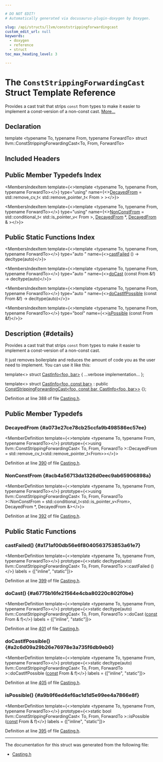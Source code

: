 ```yaml
---

# DO NOT EDIT!
# Automatically generated via docusaurus-plugin-doxygen by Doxygen.

slug: /api/structs/llvm/conststrippingforwardingcast
custom_edit_url: null
keywords:
  - doxygen
  - reference
  - struct
toc_max_heading_level: 3

---
```





# The `ConstStrippingForwardingCast` Struct Template Reference

<DoxygenPage pluginConfig={pluginConfig}>

Provides a cast trait that strips <code>const</code> from types to make it easier to implement a const-version of a non-const cast. <a href="#details">More...</a>

## Declaration

<CodeBlock>template &lt;typename To, typename From, typename ForwardTo&gt;
struct llvm::ConstStrippingForwardingCast&lt;To, From, ForwardTo&gt;</CodeBlock>

## Included Headers

<IncludesList>
<IncludesListItem
  filePath="llvm/Support/Casting.h"
  permalink="/docs/api/files/include/include/llvm/include/llvm/support/casting-h"
  isLocal="true" />
</IncludesList>

## Public Member Typedefs Index

<MembersIndex>

<MembersIndexItem
  template={<>template &lt;typename To, typename From, typename ForwardTo&gt;</>}
  type="using"
  name={<><a href="#a073e27ce78cb25ccfa9b498586ec57ee">DecayedFrom</a> = std::remove&#95;cv&#95;t&lt; std::remove&#95;pointer&#95;t&lt; From &gt; &gt;</>}>
</MembersIndexItem>

<MembersIndexItem
  template={<>template &lt;typename To, typename From, typename ForwardTo&gt;</>}
  type="using"
  name={<><a href="#acb4a56713da1326d0eec9ab65906898a">NonConstFrom</a> = std::conditional&#95;t&lt; std::is&#95;pointer&#95;v&lt; From &gt;, <a href="#a073e27ce78cb25ccfa9b498586ec57ee">DecayedFrom</a> &#42;, <a href="#a073e27ce78cb25ccfa9b498586ec57ee">DecayedFrom</a> &amp; &gt;</>}>
</MembersIndexItem>

</MembersIndex>

## Public Static Functions Index

<MembersIndex>

<MembersIndexItem
  template={<>template &lt;typename To, typename From, typename ForwardTo&gt;</>}
  type="auto "
  name={<><a href="#a171af00db56e6f8040563753853a61e7">castFailed</a> () -&gt; decltype(auto)</>}>
</MembersIndexItem>

<MembersIndexItem
  template={<>template &lt;typename To, typename From, typename ForwardTo&gt;</>}
  type="auto "
  name={<><a href="#a6775b16fe21564e4cba80220c802f0be">doCast</a> (const From &amp;f) -&gt; decltype(auto)</>}>
</MembersIndexItem>

<MembersIndexItem
  template={<>template &lt;typename To, typename From, typename ForwardTo&gt;</>}
  type="auto "
  name={<><a href="#a2c6d09a29b26e76978e3a735f6db9eb0">doCastIfPossible</a> (const From &amp;f) -&gt; decltype(auto)</>}>
</MembersIndexItem>

<MembersIndexItem
  template={<>template &lt;typename To, typename From, typename ForwardTo&gt;</>}
  type="bool"
  name={<><a href="#a9b9f6ed4ef6ac1d1d5e99ee4a7866e8f">isPossible</a> (const From &amp;f)</>}>
</MembersIndexItem>

</MembersIndex>

## Description {#details}

Provides a cast trait that strips <code>const</code> from types to make it easier to implement a const-version of a non-const cast.

It just removes boilerplate and reduces the amount of code you as the user need to implement. You can use it like this:

template&lt;&gt; struct <a href="/docs/api/structs/llvm/castinfo">CastInfo&lt;foo, bar&gt;</a> &#123; ...verbose implementation... &#125;;

template&lt;&gt; struct <a href="/docs/api/structs/llvm/castinfo">CastInfo&lt;foo, const bar&gt;</a> : public <a href="/docs/api/structs/llvm/conststrippingforwardingcast">ConstStrippingForwardingCast&lt;foo, const bar, CastInfo&lt;foo, bar&gt;&gt;</a> &#123;&#125;;

Definition at line 388 of file <a href="/docs/api/files/include/include/llvm/include/llvm/support/casting-h">Casting.h</a>.

<SectionDefinition>

## Public Member Typedefs

### DecayedFrom {#a073e27ce78cb25ccfa9b498586ec57ee}

<MemberDefinition
  template={<>template &lt;typename To, typename From, typename ForwardTo&gt;</>}
  prototype={<>using llvm::ConstStrippingForwardingCast&lt; To, From, ForwardTo &gt;::DecayedFrom =  std::remove&#95;cv&#95;t&lt;std::remove&#95;pointer&#95;t&lt;From&gt;&gt;</>}>

Definition at line <a href="/docs/api/files/include/include/llvm/include/llvm/support/casting-h/#l00390">390</a> of file <a href="/docs/api/files/include/include/llvm/include/llvm/support/casting-h">Casting.h</a>.
</MemberDefinition>

### NonConstFrom {#acb4a56713da1326d0eec9ab65906898a}

<MemberDefinition
  template={<>template &lt;typename To, typename From, typename ForwardTo&gt;</>}
  prototype={<>using llvm::ConstStrippingForwardingCast&lt; To, From, ForwardTo &gt;::NonConstFrom = 
      std::conditional&#95;t&lt;std::is&#95;pointer&#95;v&lt;From&gt;, DecayedFrom &#42;, DecayedFrom &amp;&gt;</>}>

Definition at line <a href="/docs/api/files/include/include/llvm/include/llvm/support/casting-h/#l00392">392</a> of file <a href="/docs/api/files/include/include/llvm/include/llvm/support/casting-h">Casting.h</a>.
</MemberDefinition>

</SectionDefinition>

<SectionDefinition>

## Public Static Functions

### castFailed() {#a171af00db56e6f8040563753853a61e7}

<MemberDefinition
  template={<>template &lt;typename To, typename From, typename ForwardTo&gt;</>}
  prototype={<>static decltype(auto) llvm::ConstStrippingForwardingCast&lt; To, From, ForwardTo &gt;::castFailed ()</>}
  labels = {["inline", "static"]}>

Definition at line <a href="/docs/api/files/include/include/llvm/include/llvm/support/casting-h/#l00399">399</a> of file <a href="/docs/api/files/include/include/llvm/include/llvm/support/casting-h">Casting.h</a>.
</MemberDefinition>

### doCast() {#a6775b16fe21564e4cba80220c802f0be}

<MemberDefinition
  template={<>template &lt;typename To, typename From, typename ForwardTo&gt;</>}
  prototype={<>static decltype(auto) llvm::ConstStrippingForwardingCast&lt; To, From, ForwardTo &gt;::doCast (<a href="/docs/api/files/lib/lib/target/lib/target/aarch64/aarch64promoteconstant-cpp/#a90f8350fecae261c25be85d38b451bff">const</a> From &amp; f)</>}
  labels = {["inline", "static"]}>

Definition at line <a href="/docs/api/files/include/include/llvm/include/llvm/support/casting-h/#l00401">401</a> of file <a href="/docs/api/files/include/include/llvm/include/llvm/support/casting-h">Casting.h</a>.
</MemberDefinition>

### doCastIfPossible() {#a2c6d09a29b26e76978e3a735f6db9eb0}

<MemberDefinition
  template={<>template &lt;typename To, typename From, typename ForwardTo&gt;</>}
  prototype={<>static decltype(auto) llvm::ConstStrippingForwardingCast&lt; To, From, ForwardTo &gt;::doCastIfPossible (<a href="/docs/api/files/lib/lib/target/lib/target/aarch64/aarch64promoteconstant-cpp/#a90f8350fecae261c25be85d38b451bff">const</a> From &amp; f)</>}
  labels = {["inline", "static"]}>

Definition at line <a href="/docs/api/files/include/include/llvm/include/llvm/support/casting-h/#l00405">405</a> of file <a href="/docs/api/files/include/include/llvm/include/llvm/support/casting-h">Casting.h</a>.
</MemberDefinition>

### isPossible() {#a9b9f6ed4ef6ac1d1d5e99ee4a7866e8f}

<MemberDefinition
  template={<>template &lt;typename To, typename From, typename ForwardTo&gt;</>}
  prototype={<>static bool llvm::ConstStrippingForwardingCast&lt; To, From, ForwardTo &gt;::isPossible (<a href="/docs/api/files/lib/lib/target/lib/target/aarch64/aarch64promoteconstant-cpp/#a90f8350fecae261c25be85d38b451bff">const</a> From &amp; f)</>}
  labels = {["inline", "static"]}>

Definition at line <a href="/docs/api/files/include/include/llvm/include/llvm/support/casting-h/#l00395">395</a> of file <a href="/docs/api/files/include/include/llvm/include/llvm/support/casting-h">Casting.h</a>.
</MemberDefinition>

</SectionDefinition>

<hr/>

The documentation for this struct was generated from the following file:

<ul>
<li><a href="/docs/api/files/include/include/llvm/include/llvm/support/casting-h">Casting.h</a></li>
</ul>

</DoxygenPage>
